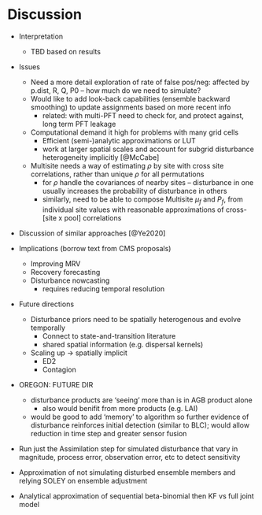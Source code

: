 # Discussion

* Interpretation
  * TBD based on results

* Issues
  * Need a more detail exploration of rate of false pos/neg: affected by p.dist, R, Q, P0 -- how much do we need to simulate?
  * Would like to add look-back capabilities (ensemble backward smoothing) to update assignments based on more recent info
    * related: with multi-PFT need to check for, and protect against, long term PFT leakage
  * Computational demand it high for problems with many grid cells
    * Efficient (semi-)analytic approximations or LUT
    * work at larger spatial scales and account for subgrid disturbance heterogeneity implicitly [@McCabe]
  * Multisite needs a way of estimating $\rho$ by site with cross site correlations, rather than unique $\rho$ for all permutations
    * for $\rho$ handle the covariances of nearby sites -- disturbance in one usually increases the probability of disturbance in others
    * similarly, need to be able to compose Multisite $\mu_f$ and $P_f$, from individual site values with reasonable approximations of cross-[site x pool] correlations

* Discussion of similar approaches
[@Ye2020]


* Implications  (borrow text from CMS proposals)
  * Improving MRV
  * Recovery forecasting
  * Disturbance nowcasting
    * requires reducing temporal resolution

* Future directions
  * Disturbance priors need to be spatially heterogenous and evolve temporally
    * Connect to state-and-transition literature
    * shared spatial information (e.g. dispersal kernels)
  * Scaling up -> spatially implicit
    * ED2
    * Contagion

* OREGON: FUTURE DIR
  * disturbance products are 'seeing' more than is in AGB product alone
    * also would benifit from more products (e.g. LAI)
  * would be good to add 'memory' to algorithm so further evidence of disturbance reinforces initial detection (similar to BLC); would allow reduction in time step and greater sensor fusion

* Run just the Assimilation step for simulated disturbance that vary in magnitude, process error, observation error, etc to detect sensitivity
* Approximation of not simulating disturbed ensemble members and relying SOLEY on ensemble adjustment
* Analytical approximation of sequential beta-binomial then KF vs full joint model
